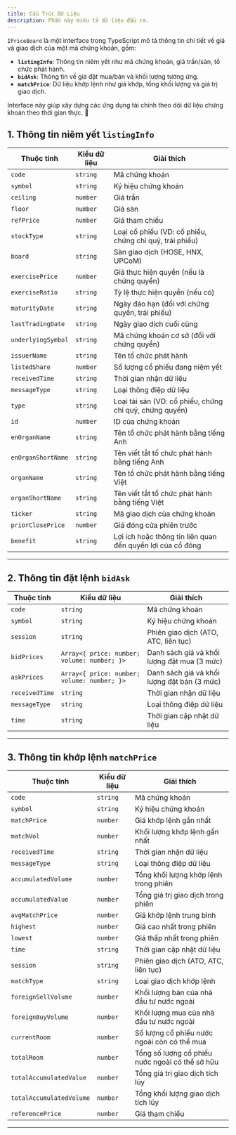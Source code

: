 ```yaml
---
title: Cấu Trúc Dữ Liệu
description: Phần này miêu tả dữ liệu đầu ra.
---
```


`IPriceBoard` là một interface trong TypeScript mô tả thông tin chi tiết về giá và giao dịch của một mã chứng khoán, gồm:
- **`listingInfo`**: Thông tin niêm yết như mã chứng khoán, giá trần/sàn, tổ chức phát hành.
- **`bidAsk`**: Thông tin về giá đặt mua/bán và khối lượng tương ứng.
- **`matchPrice`**: Dữ liệu khớp lệnh như giá khớp, tổng khối lượng và giá trị giao dịch.

Interface này giúp xây dựng các ứng dụng tài chính theo dõi dữ liệu chứng khoán theo thời gian thực. 🚀

## 1. Thông tin niêm yết `listingInfo`
| Thuộc tính           | Kiểu dữ liệu | Giải thích |
|----------------------|-------------|------------|
| `code`              | `string`    | Mã chứng khoán |
| `symbol`            | `string`    | Ký hiệu chứng khoán |
| `ceiling`           | `number`    | Giá trần |
| `floor`             | `number`    | Giá sàn |
| `refPrice`          | `number`    | Giá tham chiếu |
| `stockType`         | `string`    | Loại cổ phiếu (VD: cổ phiếu, chứng chỉ quỹ, trái phiếu) |
| `board`             | `string`    | Sàn giao dịch (HOSE, HNX, UPCoM) |
| `exercisePrice`     | `number`    | Giá thực hiện quyền (nếu là chứng quyền) |
| `exerciseRatio`     | `string`    | Tỷ lệ thực hiện quyền (nếu có) |
| `maturityDate`      | `string`    | Ngày đáo hạn (đối với chứng quyền, trái phiếu) |
| `lastTradingDate`   | `string`    | Ngày giao dịch cuối cùng |
| `underlyingSymbol`  | `string`    | Mã chứng khoán cơ sở (đối với chứng quyền) |
| `issuerName`        | `string`    | Tên tổ chức phát hành |
| `listedShare`       | `number`    | Số lượng cổ phiếu đang niêm yết |
| `receivedTime`      | `string`    | Thời gian nhận dữ liệu |
| `messageType`       | `string`    | Loại thông điệp dữ liệu |
| `type`              | `string`    | Loại tài sản (VD: cổ phiếu, chứng chỉ quỹ, chứng quyền) |
| `id`               | `number`    | ID của chứng khoán |
| `enOrganName`      | `string`    | Tên tổ chức phát hành bằng tiếng Anh |
| `enOrganShortName` | `string`    | Tên viết tắt tổ chức phát hành bằng tiếng Anh |
| `organName`        | `string`    | Tên tổ chức phát hành bằng tiếng Việt |
| `organShortName`   | `string`    | Tên viết tắt tổ chức phát hành bằng tiếng Việt |
| `ticker`           | `string`    | Mã giao dịch của chứng khoán |
| `priorClosePrice`  | `number`    | Giá đóng cửa phiên trước |
| `benefit`          | `string`    | Lợi ích hoặc thông tin liên quan đến quyền lợi của cổ đông |

---

## 2. Thông tin đặt lệnh `bidAsk`
| Thuộc tính      | Kiểu dữ liệu | Giải thích |
|-----------------|-------------|------------|
| `code`         | `string`    | Mã chứng khoán |
| `symbol`       | `string`    | Ký hiệu chứng khoán |
| `session`      | `string`    | Phiên giao dịch (ATO, ATC, liên tục) |
| `bidPrices`    | `Array<{ price: number; volume: number; }>` | Danh sách giá và khối lượng đặt mua (3 mức) |
| `askPrices`    | `Array<{ price: number; volume: number; }>` | Danh sách giá và khối lượng đặt bán (3 mức) |
| `receivedTime` | `string`    | Thời gian nhận dữ liệu |
| `messageType`  | `string`    | Loại thông điệp dữ liệu |
| `time`         | `string`    | Thời gian cập nhật dữ liệu |

---

## 3. Thông tin khớp lệnh `matchPrice`
| Thuộc tính               | Kiểu dữ liệu | Giải thích |
|--------------------------|-------------|------------|
| `code`                  | `string`    | Mã chứng khoán |
| `symbol`                | `string`    | Ký hiệu chứng khoán |
| `matchPrice`            | `number`    | Giá khớp lệnh gần nhất |
| `matchVol`              | `number`    | Khối lượng khớp lệnh gần nhất |
| `receivedTime`          | `string`    | Thời gian nhận dữ liệu |
| `messageType`           | `string`    | Loại thông điệp dữ liệu |
| `accumulatedVolume`     | `number`    | Tổng khối lượng khớp lệnh trong phiên |
| `accumulatedValue`      | `number`    | Tổng giá trị giao dịch trong phiên |
| `avgMatchPrice`         | `number`    | Giá khớp lệnh trung bình |
| `highest`               | `number`    | Giá cao nhất trong phiên |
| `lowest`                | `number`    | Giá thấp nhất trong phiên |
| `time`                  | `string`    | Thời gian cập nhật dữ liệu |
| `session`               | `string`    | Phiên giao dịch (ATO, ATC, liên tục) |
| `matchType`             | `string`    | Loại giao dịch khớp lệnh |
| `foreignSellVolume`     | `number`    | Khối lượng bán của nhà đầu tư nước ngoài |
| `foreignBuyVolume`      | `number`    | Khối lượng mua của nhà đầu tư nước ngoài |
| `currentRoom`           | `number`    | Số lượng cổ phiếu nước ngoài còn có thể mua |
| `totalRoom`            | `number`    | Tổng số lượng cổ phiếu nước ngoài có thể sở hữu |
| `totalAccumulatedValue` | `number`    | Tổng giá trị giao dịch tích lũy |
| `totalAccumulatedVolume`| `number`    | Tổng khối lượng giao dịch tích lũy |
| `referencePrice`        | `number`    | Giá tham chiếu |

---